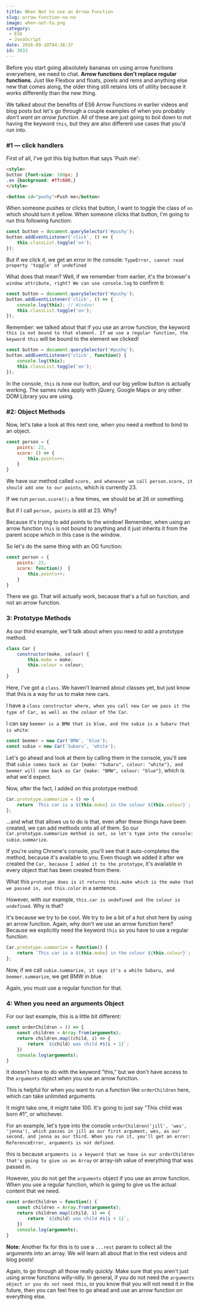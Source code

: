 ```yaml
---
title: When Not to use an Arrow Function
slug: arrow-function-no-no
image: when-not-to.png
category:
 - ES6
 - JavaScript
date: 2016-09-10T04:38:37
id: 3833
---
```


Before you start going absolutely bananas on using arrow functions everywhere, we need to chat. **Arrow functions don't replace regular functions**. Just like Flexbox and floats, pixels and rems and anything else new that comes along, the older thing still retains lots of utility because it works differently than the new thing.

We talked about the benefits of ES6 Arrow Functions in earlier videos and blog posts but let's go through a couple examples of when you probably _don't want an arrow function_. All of these are just going to boil down to not having the keyword `this`, but they are also different use cases that you'd run into.

### #1 — click handlers

First of all, I've got this big button that says 'Push me':


```html
<style>
button {font-size: 100px; }
.on {background: #ffc600;}
</style>

<button id="pushy">Push me</button>

```

When someone pushes or clicks that button, I want to toggle the class of `on` which should turn it yellow. When someone clicks that button, I'm going to run this following function:


```js
const button = document.querySelector('#pushy');
button.addEventListener('click', () => {
    this.classList.toggle('on');
});

```

But if we click it, we get an error in the console: `TypeError, cannot read property 'toggle' of undefined`

What does that mean? Well, if we remember from earlier, it's the browser's `window attribute, right? We can use console.log` to confirm it:


```js
const button = document.querySelector('#pushy');
button.addEventListener('click', () => {
    console.log(this); // Window!
    this.classList.toggle('on');
});

```

Remember: we talked about that if you use an arrow function, the keyword `this is not bound to that element. If we use a regular function, the keyword this` will be bound to the element we clicked!


```js
const button = document.querySelector('#pushy');
button.addEventListener('click', function() {
    console.log(this);
    this.classList.toggle('on');
});

```

In the console, `this` is now our button, and our big yellow button is actually working. The sames rules apply with jQuery, Google Maps or any other DOM Library you are using.

### #2: Object Methods

Now, let's take a look at this next one, when you need a method to bind to an object.


```js
const person = {
    points: 23,
    score: () => {
        this.points++;
    }
}

```

We have our method called `score, and whenever we call person.score, it should add one to our points`, which is currently 23.

If we run `person.score();` a few times, we should be at 26 or something.

But if I call `person, points` is still at 23. Why?

Because it's trying to add points to the window! Remember, when using an arrow function `this` is not bound to anything and it just inherits it from the parent scope which in this case is the window.

So let's do the same thing with an OG function:


```js
const person = {
    points: 23,
    score: function()  {
        this.points++;
    }
}

```

There we go. That will actually work, because that's a full on function, and not an arrow function.

### 3: Prototype Methods

As our third example, we'll talk about when you need to add a prototype method.


```js
class Car {
    constructor(make, colour) {
        this.make = make;
        this.colour = colour;
    }
}

```

Here, I've got a `class`. We haven't learned about classes yet, but just know that this is a way for us to make new cars.

I have a `class constructor where, when you call new Car we pass it the type of Car, as well as the colour of the Car`.

I can say `beemer is a BMW that is blue, and the subie is a Subaru that is white`:


```js
const beemer = new Car('BMW', 'blue');
const subie = new Car('Subaru', 'white');

```

Let's go ahead and look at them by calling them in the console, you'll see that `subie comes back as Car {make: "Subaru", colour: "white"}, and beemer will come back as Car {make: "BMW", colour: "blue"}`, which is what we'd expect.

Now, after the fact, I added on this prototype method:


```js
Car.prototype.summarize = () => {
    return `This car is a ${this.make} in the colour ${this.colour}`;  
};

```

...and what that allows us to do is that, even after these things have been created, we can add methods onto all of them. So our `Car.prototype.summarize method is set, so let's type into the console: subie.summarize`.

If you're using Chrome's console, you'll see that it auto-completes the method, because it's available to you. Even though we added it after we created the `Car, because I added it to the prototype`, it's available in every object that has been created from there.

What this `prototype does is it returns this.make which is the make that we passed in, and this.color` in a sentence.

However, with our example, `this.car is undefined and the colour is undefined`. Why is that?

It's because we try to be cool. We try to be a bit of a hot shot here by using an arrow function. Again, why don't we use an arrow function here? Because we explicitly need the keyword `this` so you have to use a regular function:


```js
Car.prototype.summarize = function() {
    return `This car is a ${this.make} in the colour ${this.colour}`;  
};

```

Now, if we call `subie.summarize, it says it's a white Subaru, and beemer.summarize`, we get BMW in blue.

Again, you must use a regular function for that.

### 4: When you need an arguments Object

For our last example, this is a little bit different:


```js
const orderChildren = () => {
    const children = Array.from(arguments);
    return children.map((child, i) => {
        return `${child} was child #${i + 1}`;
    })
    console.log(arguments);
}

```

It doesn't have to do with the keyword "this," but we don't have access to the `arguments` object when you use an arrow function.

This is helpful for when you want to run a function like `orderChildren` here, which can take unlimited arguments.

It might take one, it might take 100. It's going to just say "This child was born #1", or whichever.

For an example, let's type into the console `orderChildren('jill', 'wes', 'jenna'), which passes in jill as our first argument, wes, as our second, and jenna as our third. When you run it, you'll get an error: ReferenceError, arguments is not defined`.

this is because `arguments is a keyword that we have in our orderChildren that's going to give us an Array` or array-ish value of everything that was passed in.

However, you do not get the `arguments` object if you use an arrow function. When you use a regular function, which is going to give us the actual content that we need.


```js
const orderChildren = function() {
    const children = Array.from(arguments);
    return children.map((child, i) => {
        return `${child} was child #${i + 1}`;
    })
    console.log(arguments);
}

```

**Note:** Another fix for this is to use a `...rest` param to collect all the arguments into an array. We will learn all about that in the rest videos and blog posts!

Again, to go through all those really quickly. Make sure that you aren't just using arrow functions willy-nilly. In general, if you do not need the `arguments object or you do not need this`, or you know that you will not need it in the future, then you can feel free to go ahead and use an arrow function on everything else.
